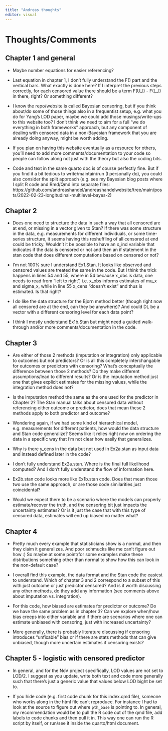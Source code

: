 ```yaml
---
title: "Andreas thoughts"
editor: visual
---
```


# Thoughts/Comments

## Chapter 1 and general

-   Maybe number equations for easier referencing?

-   Last equation in chapter 1, I don't fully understand the F() part and the vertical bars. What exactly is done here? If I interpret the previous steps correctly, for each censored value there should be a term F(U_l) - F(L_l) in there, right? Or something different?

-   I know the repo/website is called Bayesian censoring, but if you think about/do some of those things also in a frequentist setup, e.g. what you do for Yang's LOD paper, maybe we could add those musings/write-ups to this website too? I don't think we need to aim for a full "we do everything in both frameworks" approach, but any component of dealing with censored data in a non-Bayesian framework that you are already doing anyway, might be worth adding.

-   If you plan on having this website eventually as a resource for others, you'll need to add more comments/documentation to your code so people can follow along not just with the theory but also the coding bits.

-   Code and text in the same quarto doc is of course perfectly fine. But if you find it a bit tedious to write/maintain/run (I personally do), you could also consider the split approach (e.g. see my Bayesian blog posts where I split R code and Rmd/Qmd into separate files: https://github.com/andreashandel/andreashandelwebsite/tree/main/posts/2022-02-23-longitudinal-multilevel-bayes-2)

## Chapter 2

-   Does one need to structure the data in such a way that all censored are at end, or missing in a vector given to Stan? If there was some structure in the data, e.g. measurements for different individuals, or some time-series structure, it seems having this reshuffling of all censored at end could be tricky. Wouldn't it be possible to have an x_ind variable that indicates if the data is censored or not and then an if statement in the stan code that does different computations based on censored or not?

-   I'm not 100% sure I understand Ex1.Stan. It looks like observed and censored values are treated the same in the code. But I think the trick happens in lines 54 and 55, where in 54 because x_obs is data, one needs to read from "left to right", i.e. x_obs informs estimates of mu_x and sigma_x, while in line 55 x_cens "doesn't exist" and thus is estimated. Is that right?

-   I do like the data structure for the Bjorn method better (though right now all censored are at the end, can they be anywhere)? And could DL be a vector with a different censoring level for each data point?

-   I think I mostly understand Ex1b.Stan but might need a guided walk-through and/or more comments/documentation in the code.

## Chapter 3

-   Are either of those 2 methods (imputation or integration) only applicable to outcomes but not predictors? Or is all this completely interchangable for outcomes or predictors with censoring? What's conceptually the difference between those 2 methods? Do they make different assumptions/lead to different results? Or is the imputation method just one that gives explicit estimates for the missing values, while the integration method does not?

-   Is the imputation method the same as the one used for the predictor in Chapter 2? The Stan manual talks about censored data without referencing either outcome or predictor, does that mean these 2 methods apply to both predictor and outcome?

-   Wondering again, if we had some kind of hierarchical model, e.g. measurements for different patients, how would the data structure and Stan code generalize? Seems like it relies right now on ordering the data in a specific way that I'm not clear how easily that generalizes.

-   Why is there y_cens in the data but not used in Ex2a.stan as input data and instead defined later in the code?

-   I don't fully understand Ex2a.stan. Where is the final full likelihood computed? And I don't fully understand the flow of information here.

-   Ex2b.stan code looks more like Ex1b.stan code. Does that mean those two use the same approach, or are those code similarities just coincidental?

-   Would we expect there to be a scenario where the models can properly estimate/recover the truth, and the censoring bit just impacts the uncertainty estimates? Or is it just the case that with this type of censored data, estimates will end up biased no matter what?

## Chapter 4

-   Pretty much every example that statisticians show is a normal, and then they claim it generalizes. And poor schmucks like me can't figure out how :) So maybe at some point/for some examples make these distributions something other than normal to show how this can look in the non-default case?

-   I overall find this example, the data format and the Stan code the easiest to understand. Which of chapter 3 and 2 correspond to a subset of this with just outcome or just predictor censored? And is it worth discussing any other methods, do they add any information (see comments above about imputation vs. integration).

-   For this code, how biased are estimates for predictor or outcome? Do we have the same problem as in chapter 3? Can we explore when/how bias creeps into either variable and if there are scenarios where one can estimate unbiased with censoring, just with increased uncertainty?

-   More generally, there is probably literature discussing if censoring introduces "unfixable" bias or if there are stats methods that can give unbiased, though more uncertain estimates if censoring exists?

## Chapter 5 - logistic with censored predictor

- In general, and for the NoV project specifically, LOD values are not set to LOD/2. I suggest as you update, write both text and code more generally such that there's just a generic value that values below LOD bight be set to.

- If you hide code (e.g. first code chunk for this index.qmd file), someone who works along in the html file can't reproduce. For instance I had to look at the source to figure out where `pth_base` is pointing to. In general, my recommendation would be to pull the R code out of the qmd file, add labels to code chunks and then pull it in. This way one can run the R script by itself, or run/see it inside the quarto/html document.

